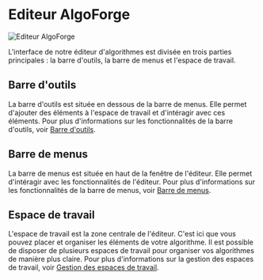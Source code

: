 # Editeur AlgoForge

![Editeur AlgoForge](/img/editeur.png)

L'interface de notre éditeur d'algorithmes est divisée en trois parties principales : la barre d'outils, la barre de menus et l'espace de travail.

## Barre d'outils

La barre d'outils est située en dessous de la barre de menus. Elle permet d'ajouter des éléments à l'espace de travail et d'intéragir avec ces éléments.
Pour plus d'informations sur les fonctionnalités de la barre d'outils, voir [Barre d'outils](./02_barre-outils.mdx).

## Barre de menus

La barre de menus est située en haut de la fenêtre de l'éditeur. Elle permet d'intéragir avec les fonctionnalités de l'éditeur.
Pour plus d'informations sur les fonctionnalités de la barre de menus, voir [Barre de menus](./03_barre-menus.mdx).

## Espace de travail

L'espace de travail est la zone centrale de l'éditeur. C'est ici que vous pouvez placer et organiser les éléments de votre algorithme.
Il est possible de disposer de plusieurs espaces de travail pour organiser vos algorithmes de manière plus claire.
Pour plus d'informations sur la gestion des espaces de travail, voir [Gestion des espaces de travail](../03_utilisation-avancée/01_sous-plans-travail.mdx).

